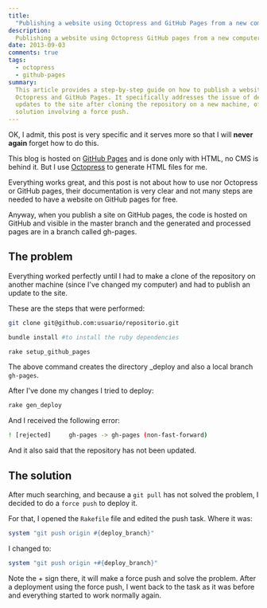 ```yaml
---
title:
  "Publishing a website using Octopress and GitHub Pages from a new computer"
description:
  Publishing a website using Octopress GitHub pages from a new computer
date: 2013-09-03
comments: true
tags:
  - octopress
  - github-pages
summary:
  This article provides a step-by-step guide on how to publish a website using
  Octopress and GitHub Pages. It specifically addresses the issue of deploying
  updates to the site after cloning the repository on a new machine, offering a
  solution involving a force push.
---
```


OK, I admit, this post is very specific and it serves more so that I will
**never again** forget how to do this.

This blog is hosted on [GitHub Pages](http://pages.github.com) and is done only
with HTML, no CMS is behind it. But I use [Octopress](http://octopress.org) to
generate HTML files for me.

Everything works great, and this post is not about how to use nor Octopress or
GitHub pages, their documentation is very clear and not many steps are needed to
have a website on GitHub pages for free.

Anyway, when you publish a site on GitHub pages, the code is hosted on GitHub
and visible in the master branch and the generated and processed pages are in a
branch called gh-pages.

## The problem

Everything worked perfectly until I had to make a clone of the repository on
another machine (since I've changed my computer) and had to publish an update to
the site.

These are the steps that were performed:

```bash
git clone git@github.com:usuario/repositorio.git

bundle install #to install the ruby dependencies
```

```bash
rake setup_github_pages
```

The above command creates the directory \_deploy and also a local branch
`gh-pages`.

After I've done my changes I tried to deploy:

```bash
rake gen_deploy
```

And I received the following error:

```bash
! [rejected]     gh-pages -> gh-pages (non-fast-forward)
```

And it also said that the repository has not been updated.

## The solution

After much searching, and because a `git pull` has not solved the problem, I
decided to do a `force push` to deploy it.

For that, I opened the `Rakefile` file and edited the push task. Where it was:

```ruby
system "git push origin #{deploy_branch}"
```

I changed to:

```ruby
system "git push origin +#{deploy_branch}"
```

Note the + sign there, it will make a force push and solve the problem. After a
deployment using the force push, I went back to the task as it was before and
everything started to work normally again.
